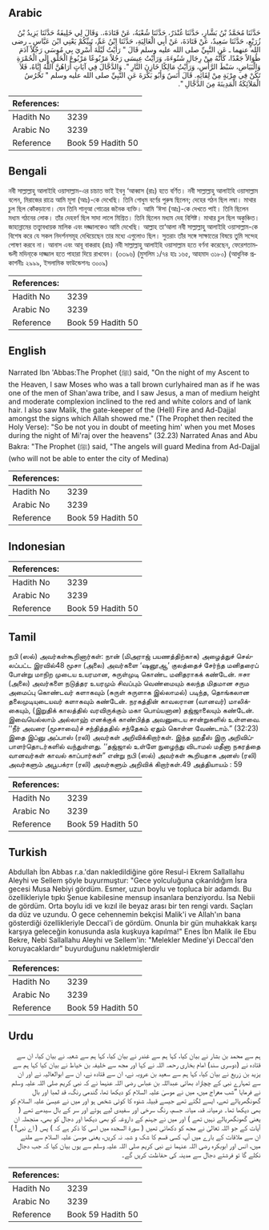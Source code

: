 ## Arabic


<div dir="rtl" lang="ar" style={{fontSize:'larger',backgroundColor:'#f8f9fa',padding:20}}>
حَدَّثَنَا مُحَمَّدُ بْنُ بَشَّارٍ، حَدَّثَنَا غُنْدَرٌ، حَدَّثَنَا شُعْبَةُ، عَنْ قَتَادَةَ،‏.‏ وَقَالَ لِي خَلِيفَةُ حَدَّثَنَا يَزِيدُ بْنُ زُرَيْعٍ، حَدَّثَنَا سَعِيدٌ، عَنْ قَتَادَةَ، عَنْ أَبِي الْعَالِيَةِ، حَدَّثَنَا ابْنُ عَمِّ، نَبِيِّكُمْ يَعْنِي ابْنَ عَبَّاسٍ ـ رضى الله عنهما ـ عَنِ النَّبِيِّ صلى الله عليه وسلم قَالَ ‏"‏ رَأَيْتُ لَيْلَةَ أُسْرِيَ بِي مُوسَى رَجُلاً آدَمَ طُوَالاً جَعْدًا، كَأَنَّهُ مِنْ رِجَالِ شَنُوءَةَ، وَرَأَيْتُ عِيسَى رَجُلاً مَرْبُوعًا مَرْبُوعَ الْخَلْقِ إِلَى الْحُمْرَةِ وَالْبَيَاضِ، سَبْطَ الرَّأْسِ، وَرَأَيْتُ مَالِكًا خَازِنَ النَّارِ ‏"‏‏.‏ وَالدَّجَّالَ فِي آيَاتٍ أَرَاهُنَّ اللَّهُ إِيَّاهُ، فَلاَ تَكُنْ فِي مِرْيَةٍ مِنْ لِقَائِهِ‏.‏ قَالَ أَنَسٌ وَأَبُو بَكْرَةَ عَنِ النَّبِيِّ صلى الله عليه وسلم ‏"‏ تَحْرُسُ الْمَلاَئِكَةُ الْمَدِينَةَ مِنَ الدَّجَّالِ ‏"‏‏.‏
</div>
<div style={{backgroundColor:'#f8f9fa',padding:20, marginBottom: 10}}><table> <thead> <tr> <th>References:</th> <th></th> </tr> </thead> <tbody><tr><td>Hadith No</td><td>3239</td></tr><tr><td>Arabic No</td><td>3239</td></tr><tr><td>Reference</td><td>Book 59 Hadith 50</td></tr></tbody></table></div>

## Bengali


<div dir="ltr" lang="bn" style={{fontSize:'larger',backgroundColor:'#f8f9fa',padding:20}}>
নবী সাল্লাল্লাহু আলাইহি ওয়াসাল্লাম-এর চাচাত ভাই ইবনু ‘আব্বাস (রাঃ) হতে বর্ণিত। নবী সাল্লাল্লাহু আলাইহি ওয়াসাল্লাম বলেন, মিরাজের রাত্রে আমি মূসা (আঃ)-কে দেখেছি। তিনি গোধুম বর্ণের পুরুষ ছিলেন; দেহের গঠন ছিল লম্বা। মাথার চুল ছিল কোঁকড়ানো। যেন তিনি শানূআ গোত্রের জনৈক ব্যক্তি। আমি ‘ঈসা (আঃ)-কে দেখতে পাই। তিনি ছিলেন মধ্যম গঠনের লোক। তাঁর দেহবর্ণ ছিল সাদা লালে মিশ্রিত। তিনি ছিলেন মধ্যম দেহ বিশিষ্ট। মাথার চুল ছিল অকুঞ্চিত। জাহান্নামের তত্ত্বাবধায়ক মালিক এবং দজ্জালকেও আমি দেখেছি। আল্লাহ তা‘আলা নবী সাল্লাল্লাহু আলাইহি ওয়াসাল্লাম-কে বিশেষ করে যে সকল নিদর্শনসমূহ দেখিয়েছেন তার মধ্যে এগুলোও ছিল। সুতরাং তাঁর সঙ্গে সাক্ষাতের বিষয়ে তুমি সন্দেহ পোষণ করবে না। আনাস এবং আবূ বাকরাহ (রাঃ) নবী সাল্লাল্লাহু আলাইহি ওয়াসাল্লাম হতে বর্ণনা করেছেন, ফেরেশতামন্ডলী মদিনা্কে দাজ্জাল হতে পাহারা দিয়ে রাখবেন। (৩৩৯৬) (মুসলিম ১/৭৪ হাঃ ১৬৫, আহমাদ ৩১৮০) (আধুনিক প্রকাশনীঃ ২৯৯৯, ইসলামিক ফাউন্ডেশনঃ ৩০০৯)
</div>
<div style={{backgroundColor:'#f8f9fa',padding:20, marginBottom: 10}}><table> <thead> <tr> <th>References:</th> <th></th> </tr> </thead> <tbody><tr><td>Hadith No</td><td>3239</td></tr><tr><td>Arabic No</td><td>3239</td></tr><tr><td>Reference</td><td>Book 59 Hadith 50</td></tr></tbody></table></div>

## English


<div dir="ltr" lang="en" style={{fontSize:'larger',backgroundColor:'#f8f9fa',padding:20}}>
Narrated Ibn 'Abbas:The Prophet (ﷺ) said, "On the night of my Ascent to the Heaven, I saw Moses who was a tall brown curlyhaired man as if he was one of the men of Shan'awa tribe, and I saw Jesus, a man of medium height and moderate complexion inclined to the red and white colors and of lank hair. I also saw Malik, the gate-keeper of the (Hell) Fire and Ad-Dajjal amongst the signs which Allah showed me." (The Prophet then recited the Holy Verse): "So be not you in doubt of meeting him' when you met Moses during the night of Mi'raj over the heavens" (32.23) Narrated Anas and Abu Bakra: "The Prophet (ﷺ) said, "The angels will guard Medina from Ad-Dajjal (who will not be able to enter the city of Medina)
</div>
<div style={{backgroundColor:'#f8f9fa',padding:20, marginBottom: 10}}><table> <thead> <tr> <th>References:</th> <th></th> </tr> </thead> <tbody><tr><td>Hadith No</td><td>3239</td></tr><tr><td>Arabic No</td><td>3239</td></tr><tr><td>Reference</td><td>Book 59 Hadith 50</td></tr></tbody></table></div>

## Indonesian


<div dir="ltr" lang="id" style={{fontSize:'larger',backgroundColor:'#f8f9fa',padding:20}}>

</div>
<div style={{backgroundColor:'#f8f9fa',padding:20, marginBottom: 10}}><table> <thead> <tr> <th>References:</th> <th></th> </tr> </thead> <tbody><tr><td>Hadith No</td><td>3239</td></tr><tr><td>Arabic No</td><td>3239</td></tr><tr><td>Reference</td><td>Book 59 Hadith 50</td></tr></tbody></table></div>

## Tamil


<div dir="ltr" lang="ta" style={{fontSize:'larger',backgroundColor:'#f8f9fa',padding:20}}>
நபி (ஸல்) அவர்கள்கூறினார்கள்: நான் (மிஅராஜ் பயணத்திற்காக) அழைத்துச் செல்லப்பட்ட இரவில்48 மூசா (அலை) அவர்களை ‘ஷனூஆ’ குலத்தைச் சேர்ந்த மனிதரைப் போன்று மாநிற முடைய உயரமான, சுருள்முடி கொண்ட மனிதராகக் கண்டேன். ஈசா (அலை) அவர்களை நடுத்தர உயரமும் சிவப்பும் வெண்மையும் கலந்த மிதமான சரும அமைப்பு கொண்டவர் களாகவும் (சுருள் சுருளாக இல்லாமல்) படிந்த, தொங்கலான தலைமுடியுடையவர் களாகவும் கண்டேன். நரகத்தின் காவலரான (வானவர்) மாலிக்கையும், (இறுதிக் காலத்தில் வரவிருக்கும் மகா பொய்யனான) தஜ்ஜாலையும் கண்டேன். இவையெல்லாம் அல்லாஹ் எனக்குக் காண்பித்த அவனுடைய சான்றுகளில் உள்ளவை. ‘‘நீர் அவரை (மூசாவை)ச் சந்தித்ததில் சந்தேகம் ஏதும் கொள்ள வேண்டாம்.” (32:23) இதை இப்னு அப்பாஸ் (ரலி) அவர்கள் அறிவிக்கிறார்கள். இந்த ஹதீஸ் இரு அறிவிப்பாளர்தொடர்களில் வந்துள்ளது. ‘‘தஜ்ஜால் உள்ளே நுழைந்து விடாமல் மதீனா நகரத்தை வானவர்கள் காவல் காப்பார்கள்” என்று நபி (ஸல்) அவர்கள் கூறியதாக அனஸ் (ரலி) அவர்களும் அபூபக்ரா (ரலி) அவர்களும் அறிவிக் கிறார்கள்.49 அத்தியாயம் : 59
</div>
<div style={{backgroundColor:'#f8f9fa',padding:20, marginBottom: 10}}><table> <thead> <tr> <th>References:</th> <th></th> </tr> </thead> <tbody><tr><td>Hadith No</td><td>3239</td></tr><tr><td>Arabic No</td><td>3239</td></tr><tr><td>Reference</td><td>Book 59 Hadith 50</td></tr></tbody></table></div>

## Turkish


<div dir="ltr" lang="tr" style={{fontSize:'larger',backgroundColor:'#f8f9fa',padding:20}}>
Abdullah İbn Abbas r.a.'dan nakledildiğine göre Resul-i Ekrem Sallallahu Aleyhi ve Sellem şöyle buyurmuştur: "Gece yolculuğuna çıkarıldığım İsra gecesi Musa Nebiyi gördüm. Esmer, uzun boylu ve topluca bir adamdı. Bu özellikleriyle tıpkı Şenue kabilesine mensup insanlara benziyordu. İsa Nebii de gördüm. Orta boylu idi ve kızıl ile beyaz arası bir ten rengi vardı. Saçları da düz ve uzundu. O gece cehennemin bekçisi Malik'i ve Allah'ın bana gösterdiği özellikleriyle Deccal'i de gördüm. Onunla bir gün muhakkak karşı karşıya geleceğin konusunda asla kuşkuya kapılma!" Enes İbn Malik ile Ebu Bekre, Nebi Sallallahu Aleyhi ve Sellem'in: "Melekler Medine'yi Deccal'den koruyacaklardır" buyurduğunu nakletmişlerdir
</div>
<div style={{backgroundColor:'#f8f9fa',padding:20, marginBottom: 10}}><table> <thead> <tr> <th>References:</th> <th></th> </tr> </thead> <tbody><tr><td>Hadith No</td><td>3239</td></tr><tr><td>Arabic No</td><td>3239</td></tr><tr><td>Reference</td><td>Book 59 Hadith 50</td></tr></tbody></table></div>

## Urdu


<div dir="rtl" lang="ur" style={{fontSize:'larger',backgroundColor:'#f8f9fa',padding:20}}>
ہم سے محمد بن بشار نے بیان کیا، کہا ہم سے غندر نے بیان کیا، کہا ہم سے شعبہ نے بیان کیا، ان سے قتادہ نے (دوسری سند) امام بخاری رحمہ اللہ نے کہا اور مجھ سے خلیفہ بن خیاط نے بیان کیا کہا ہم سے یزید بن زریع نے بیان کیا، کہا ہم سے سعید بن عروبہ نے، ان سے قتادہ نے، ان سے ابوالعالیہ نے اور ان سے تمہارے نبی کے چچازاد بھائی عبداللہ بن عباس رضی اللہ عنہما نے کہ نبی کریم صلی اللہ علیہ وسلم نے فرمایا ”شب معراج میں، میں نے موسیٰ علیہ السلام کو دیکھا تھا، گندمی رنگ، قد لمبا اور بال گھونگھریالے تھے، ایسے لگتے تھے جیسے قبیلہ شنوہ کا کوئی شخص ہو اور میں نے عیسیٰ علیہ السلام کو بھی دیکھا تھا۔ درمیانہ قد، میانہ جسم، رنگ سرخی اور سفیدی لیے ہوئے اور سر کے بال سیدھے تھے ( یعنی گھونگھریالے نہیں تھے ) اور میں نے جہنم کے داروغہ کو بھی دیکھا اور دجال کو بھی، منجملہ ان آیات کے جو اللہ تعالیٰ نے مجھ کو دکھائی تھیں ( سورۃ السجدہ میں اسی کا ذکر ہے کہ ) پس ( اے نبی! ) ان سے ملاقات کے بارے میں آپ کسی قسم کا شک و شبہ نہ کریں، یعنی موسیٰ علیہ السلام سے ملنے میں، انس اور ابوبکرہ رضی اللہ عنہما نے نبی کریم صلی اللہ علیہ وسلم سے یوں بیان کیا کہ جب دجال نکلے گا تو فرشتے دجال سے مدینہ کی حفاظت کریں گے۔
</div>
<div style={{backgroundColor:'#f8f9fa',padding:20, marginBottom: 10}}><table> <thead> <tr> <th>References:</th> <th></th> </tr> </thead> <tbody><tr><td>Hadith No</td><td>3239</td></tr><tr><td>Arabic No</td><td>3239</td></tr><tr><td>Reference</td><td>Book 59 Hadith 50</td></tr></tbody></table></div>